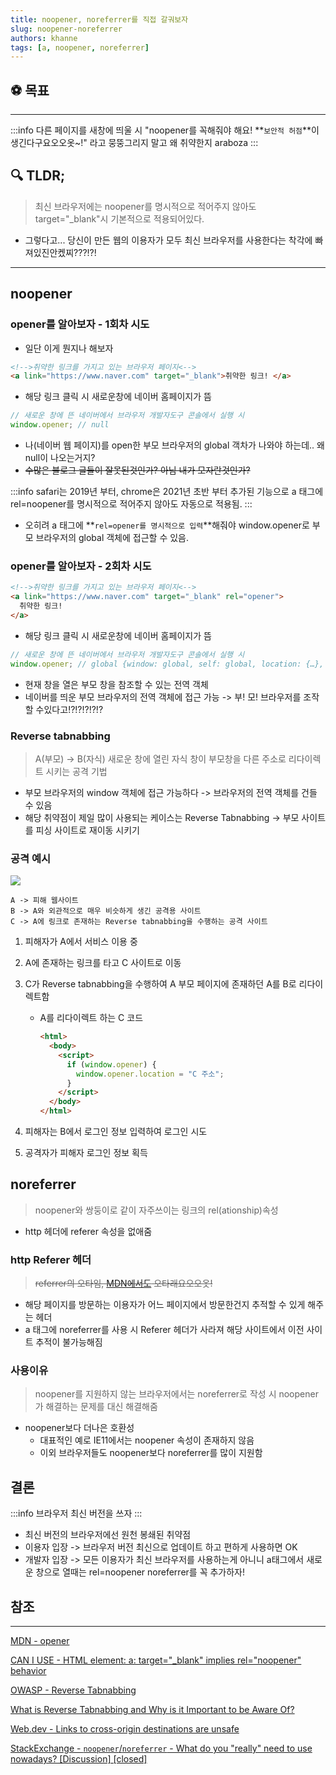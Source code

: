 ```yaml
---
title: noopener, noreferrer를 직접 갈궈보자
slug: noopener-noreferrer
authors: khanne
tags: [a, noopener, noreferrer]
---
```


## ⚽️ 목표

---

:::info
다른 페이지를 새창에 띄울 시 "noopener를 꼭해줘야 해요! **`보안적 허점`**이 생긴다구요오오옷~!" 라고 뭉뚱그리지 말고 왜 취약한지 araboza
:::

<!--truncate-->

## 🔍 TLDR;

> 최신 브라우저에는 noopener를 명시적으로 적어주지 않아도 target="\_blank"시 기본적으로 적용되어있다.

- 그렇다고... 당신이 만든 웹의 이용자가 모두 최신 브라우저를 사용한다는 착각에 빠져있진안켔찌???!?!

---

## noopener

### opener를 알아보자 - 1회차 시도

- 일단 이게 뭔지나 해보자

```html
<!-->취약한 링크를 가지고 있는 브라우저 페이지<-->
<a link="https://www.naver.com" target="_blank">취약한 링크! </a>
```

- 해당 링크 클릭 시 새로운창에 네이버 홈페이지가 뜸

```javascript
// 새로운 창에 뜬 네이버에서 브라우저 개발자도구 콘솔에서 실행 시
window.opener; // null
```

- 나(네이버 웹 페이지)를 open한 부모 브라우저의 global 객차가 나와야 하는데.. 왜 null이 나오는거지?
- ~~수많은 블로그 글들이 잘못된것인가? 아님 내가 모자란것인가?~~

:::info
safari는 2019년 부터, chrome은 2021년 초반 부터 추가된 기능으로 a 태그에 rel=noopener를 명시적으로 적어주지 않아도 자동으로 적용됨.
:::

- 오히려 a 태그에 **`rel=opener를 명시적으로 입력`**해줘야 window.opener로 부모 브라우저의 global 객체에 접근할 수 있음.

### opener를 알아보자 - 2회차 시도

```html
<!-->취약한 링크를 가지고 있는 브라우저 페이지<-->
<a link="https://www.naver.com" target="_blank" rel="opener">
  취약한 링크!
</a>
```

- 해당 링크 클릭 시 새로운창에 네이버 홈페이지가 뜸

```javascript
// 새로운 창에 뜬 네이버에서 브라우저 개발자도구 콘솔에서 실행 시
window.opener; // global {window: global, self: global, location: {…}, closed: false, frames: global, …}
```

- 현재 창을 열은 부모 창을 참조할 수 있는 전역 객체
- 네이버를 띄운 부모 브라우저의 전역 객체에 접근 가능 -> 부! 모! 브라우저를 조작 할 수있다고!?!?!?!?!?

### Reverse tabnabbing

> A(부모) -> B(자식) 새로운 창에 열린 자식 창이 부모창을 다른 주소로 리다이렉트 시키는 공격 기법

- 부모 브라우저의 window 객체에 접근 가능하다 -> 브라우저의 전역 객체를 건들 수 있음
- 해당 취약점이 제일 많이 사용되는 케이스는 Reverse Tabnabbing -> 부모 사이트를 피싱 사이트로 재이동 시키기

### 공격 예시

![](https://iwannaberealnerd.notion.site/image/https%3A%2F%2Fs3-us-west-2.amazonaws.com%2Fsecure.notion-static.com%2Fc42829c3-53e6-499a-9f02-660eecb5058b%2FReverse-Tabnabbing.png?table=block&id=bed87d2c-5f84-4f14-b632-9c7794b63fb2&spaceId=35999598-bd0e-4e04-a70a-5396c69f115f&width=2000&userId=&cache=v2)

```
A -> 피해 웹사이트
B -> A와 외관적으로 매우 비슷하게 생긴 공격용 사이트
C -> A에 링크로 존재하는 Reverse tabnabbing을 수행하는 공격 사이트
```

1. 피해자가 A에서 서비스 이용 중
2. A에 존재하는 링크를 타고 C 사이트로 이동
3. C가 Reverse tabnabbing을 수행하여 A 부모 페이지에 존재하던 A를 B로 리다이렉트함

   - A를 리다이렉트 하는 C 코드

     ```html
     <html>
       <body>
         <script>
           if (window.opener) {
             window.opener.location = "C 주소";
           }
         </script>
       </body>
     </html>
     ```

4. 피해자는 B에서 로그인 정보 입력하여 로그인 시도

5. 공격자가 피해자 로그인 정보 획득

## noreferrer

> noopener와 쌍둥이로 같이 자주쓰이는 링크의 rel(ationship)속성

- http 헤더에 referer 속성을 없애줌

### http Referer 헤더

> ~~referrer의 오타임, [MDN에서도](https://en.wikipedia.org/wiki/HTTP_referer) 오타래요오오옷!~~

- 해당 페이지를 방문하는 이용자가 어느 페이지에서 방문한건지 추적할 수 있게 해주는 헤더
- a 태그에 noreferrer를 사용 시 Referer 헤더가 사라져 해당 사이트에서 이전 사이트 추적이 불가능해짐

### 사용이유

> noopener를 지원하지 않는 브라우저에서는 noreferrer로 작성 시 noopener가 해결하는 문제를 대신 해결해줌

- noopener보다 더나은 호환성
  - 대표적인 예로 IE11에서는 noopener 속성이 존재하지 않음
  - 이외 브라우저들도 noopener보다 noreferrer를 많이 지원함

## 결론

:::info 브라우저 최신 버전을 쓰자
:::

- 최신 버전의 브라우저에선 원천 봉쇄된 취약점
- 이용자 입장 -> 브라우저 버전 최신으로 업데이트 하고 편하게 사용하면 OK
- 개발자 입장 -> 모든 이용자가 최신 브라우저를 사용하는게 아니니 a태그에서 새로운 창으로 열때는 rel=noopener noreferrer를 꼭 추가하자!

## 참조

---

[MDN - opener](https://developer.mozilla.org/en-US/docs/Web/API/Window/opener)

[CAN I USE - HTML element: a: target="\_blank" implies rel="noopener" behavior](https://caniuse.com/mdn-html_elements_a_implicit_noopener)

[OWASP - Reverse Tabnabbing](https://owasp.org/www-community/attacks/Reverse_Tabnabbing)

[What is Reverse Tabnabbing and Why is it Important to be Aware Of?](https://santexgroup.com/blog/what-is-reverse-tabnabbing-and-why-is-it-important-to-be-aware-of/)

[Web.dev - Links to cross-origin destinations are unsafe](https://web.dev/external-anchors-use-rel-noopener/)

[StackExchange - `noopener`/`noreferrer` - What do you "really" need to use nowadays? [Discussion] [closed]](https://webmasters.stackexchange.com/questions/132802/noopener-noreferrer-what-do-you-really-need-to-use-nowadays-discussion)
